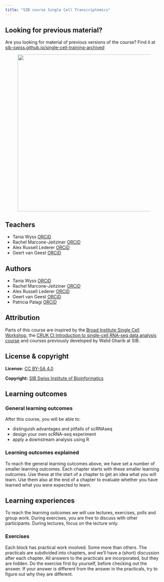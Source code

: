 ```yaml
---
title: "SIB course Single Cell Transcriptomics"
---
```


::: {.callout-caution}
## Looking for previous material?

Are you looking for material of previous versions of the course? Find it at [sib-swiss.github.io/single-cell-training-archived](https://sib-swiss.github.io/single-cell-training-archived)
:::

<figure>
    <img src="assets/images/umap_nonintegrated_dim50.png" width="500"/>
</figure>

## Teachers

- Tania Wyss [ORCiD](https://orcid.org/0000-0003-2641-0895)
- Rachel Marcone-Jeitziner [ORCiD](https://orcid.org/0000-0002-5711-8435)
- Alex Russell Lederer [ORCiD](https://orcid.org/0000-0001-6381-5088)
- Geert van Geest [ORCiD](https://orcid.org/0000-0002-1561-078X)

## Authors

- Tania Wyss [ORCiD](https://orcid.org/0000-0003-2641-0895)
- Rachel Marcone-Jeitziner [ORCiD](https://orcid.org/0000-0002-5711-8435)
- Alex Russell Lederer [ORCiD](https://orcid.org/0000-0001-6381-5088)
- Geert van Geest [ORCiD](https://orcid.org/0000-0002-1561-078X)
- Patricia Palagi [ORCiD](https://orcid.org/0000-0001-9062-6303)

## Attribution

Parts of this course are inspired by the [Broad Institute Single Cell Workshop](https://broadinstitute.github.io/2019_scWorkshop/index.html), the [CRUK CI Introduction to single-cell RNA-seq data analysis course](https://bioinformatics-core-shared-training.github.io/UnivCambridge_ScRnaSeq_Nov2021/) and courses previously developed by Walid Gharib at SIB. 

## License & copyright

**License:** [CC BY-SA 4.0](https://github.com/sib-swiss/single-cell-training/blob/master/LICENSE.md)

**Copyright:** [SIB Swiss Institute of Bioinformatics](https://www.sib.swiss/)

## Learning outcomes

### General learning outcomes

After this course, you will be able to:

- distinguish advantages and pitfalls of scRNAseq
- design your own scRNA-seq experiment
- apply a downstream analysis using R

### Learning outcomes explained

To reach the general learning outcomes above, we have set a number of smaller learning outcomes. Each chapter starts with these smaller learning outcomes. Use these at the start of a chapter to get an idea what you will learn. Use them also at the end of a chapter to evaluate whether you have learned what you were expected to learn.

## Learning experiences

To reach the learning outcomes we will use lectures, exercises, polls and group work. During exercises, you are free to discuss with other participants. During lectures, focus on the lecture only.

### Exercises

Each block has practical work involved. Some more than others. The practicals are subdivided into chapters, and we'll have a (short) discussion after each chapter. All answers to the practicals are incorporated, but they are hidden. Do the exercise first by yourself, before checking out the answer. If your answer is different from the answer in the practicals, try to figure out why they are different.
